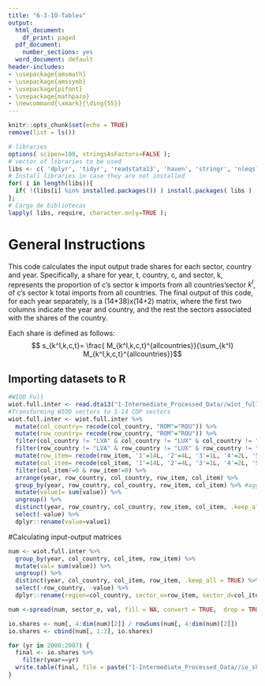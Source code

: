 ```yaml
---
title: "6-3-IO-Tables"
output:
  html_document:
    df_print: paged
  pdf_document:
    number_sections: yes
  word_document: default
header-includes:
- \usepackage{amsmath}
- \usepackage{amssymb}
- \usepackage{pifont}
- \usepackage{mathpazo}
- \newcommand{\xmark}{\ding{55}}
---
```



```r
knitr::opts_chunk$set(echo = TRUE)
remove(list = ls())
```

```r
# libraries
options( scipen=100, stringsAsFactors=FALSE );
# vector of libraries to be used
libs <- c( 'dplyr', 'tidyr', 'readstata13', 'haven', 'stringr', 'nleqslv', 'gdata', 'Statamarkdown', 'readxl', 'foreign');
# Install libraries in case they are not installed
for( i in length(libs)){ 
  if( !(libs[i] %in% installed.packages()) ) install.packages( libs ) 
};
# Carga de bibliotecas
lapply( libs, require, character.only=TRUE );
```

# General Instructions

This code calculates the input output trade shares for each sector, country and year. Specifically, a share for year, t, country, c, and sector, k, represents the proportion of c's sector k imports from all countries'sector $k^I$, of c's sector k total imports from all countries. The final output of this code, for each year separately, is a (14*38)x(14+2) matrix, where the first two columns indicate the year and country, and the rest the sectors associated with the shares of the country.    

Each share is defined as follows:
$$ s_{k^I,k,c,t}= \frac{ M_{k^I,k,c,t}^{allcountries}}{\sum_{k^I} M_{k^I,k,c,t}^{allcountries}}$$

## Importing datasets to R
```r
#WIOD Full
wiot.full.inter <- read.dta13("1-Intermediate_Processed_Data//wiot_full.dta")
#Transforming WIOD sectors to 1-14 CDP sectors
wiot.full.inter <- wiot.full.inter %>%
  mutate(col_country= recode(col_country, "ROM"="ROU")) %>%
  mutate(row_country= recode(row_country, "ROM"="ROU")) %>%
  filter(col_country != "LVA" & col_country != "LUX" & col_country != "MLT") %>%
  filter(row_country != "LVA" & row_country != "LUX" & row_country != "MLT") %>%
  mutate(row_item= recode(row_item, '1'=14L, '2'=4L, '3'=1L, '4'=2L, '5'=2L, '6'=3L, '7'=3L, '8'=4L, '9'=5L, '10'=6L, '11'=7L, '12'=8L, '13'=9L, '14'=10L, '15'=11L, '16'=12L, '17'=0L, '18'=13L, '19'=13L, '20'=13L, '21'=13L, '22'=13L, '23'=13L, '24'=13L, '25'=13L, '26'=13L, '27'=13L, '28'=13L, '29'=13L, '30'=13L, '31'=0L, '32'=13L, '33'=13L, '34'=13L, '35'=0L, '36'=0L, '37'=0L, '38'=0L, '39'=0L, '40'=0L, '41'=0L, '42'=0L )) %>%
  mutate(col_item= recode(col_item, '1'=14L, '2'=4L, '3'=1L, '4'=2L, '5'=2L, '6'=3L, '7'=3L, '8'=4L, '9'=5L, '10'=6L, '11'=7L, '12'=8L, '13'=9L, '14'=10L, '15'=11L, '16'=12L, '17'=0L, '18'=13L, '19'=13L, '20'=13L, '21'=13L, '22'=13L, '23'=13L, '24'=13L, '25'=13L, '26'=13L, '27'=13L, '28'=13L, '29'=13L, '30'=13L, '31'=0L, '32'=13L, '33'=13L, '34'=13L, '35'=0L, '36'=0L, '37'=0L, '38'=0L, '39'=0L, '40'=0L, '41'=0L, '42'=0L )) %>%
  filter(col_item!=0 & row_item!=0) %>%
  arrange(year, row_country, col_country, row_item, col_item) %>%
  group_by(year, row_country, col_country, row_item, col_item) %>% #aggregating repeated r-c sequence
  mutate(value1= sum(value)) %>%
  ungroup() %>%
  distinct(year, row_country, col_country, row_item, col_item, .keep_all = TRUE) %>%
  select(-value) %>%
  dplyr::rename(value=value1)

```

#Calculating input-output matrices
```r
num <- wiot.full.inter %>%
  group_by(year, col_country, col_item, row_item) %>%
  mutate(val= sum(value)) %>%
  ungroup() %>%
  distinct(year, col_country, col_item, row_item, .keep_all = TRUE) %>%
  select(-row_country, -value) %>%
  dplyr::rename(region=col_country, sector_o=row_item, sector_d=col_item)

num <-spread(num, sector_o, val, fill = NA, convert = TRUE,  drop = TRUE, sep = NULL)

io.shares <- num[, 4:dim(num)[2]] / rowSums(num[, 4:dim(num)[2]])
io.shares <- cbind(num[, 1:3], io.shares)

for (yr in 2000:2007) {
  final <- io.shares %>%
    filter(year==yr)
  write.table(final, file = paste("1-Intermediate_Processed_Data//io_shares", yr, ".csv", sep=""), sep = ",", row.names = FALSE)
}


```

